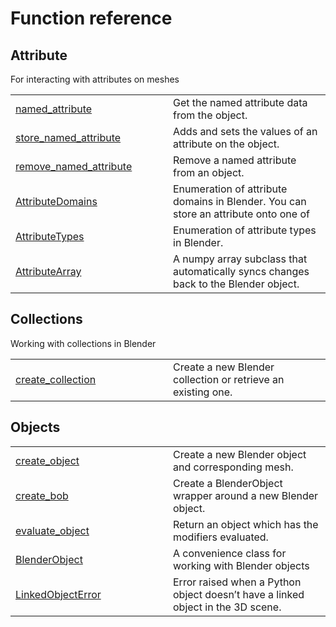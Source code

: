 # Function reference {.doc .doc-index}

## Attribute

For interacting with attributes on meshes

| | |
| --- | --- |
| [named_attribute](named_attribute.qmd#databpy.named_attribute) | Get the named attribute data from the object. |
| [store_named_attribute](store_named_attribute.qmd#databpy.store_named_attribute) | Adds and sets the values of an attribute on the object. |
| [remove_named_attribute](remove_named_attribute.qmd#databpy.remove_named_attribute) | Remove a named attribute from an object. |
| [AttributeDomains](AttributeDomains.qmd#databpy.AttributeDomains) | Enumeration of attribute domains in Blender. You can store an attribute onto one of |
| [AttributeTypes](AttributeTypes.qmd#databpy.AttributeTypes) | Enumeration of attribute types in Blender. |
| [AttributeArray](AttributeArray.qmd#databpy.AttributeArray) | A numpy array subclass that automatically syncs changes back to the Blender object. |

## Collections

Working with collections in Blender

| | |
| --- | --- |
| [create_collection](create_collection.qmd#databpy.create_collection) | Create a new Blender collection or retrieve an existing one. |

## Objects

| | |
| --- | --- |
| [create_object](create_object.qmd#databpy.create_object) | Create a new Blender object and corresponding mesh. |
| [create_bob](create_bob.qmd#databpy.create_bob) | Create a BlenderObject wrapper around a new Blender object. |
| [evaluate_object](evaluate_object.qmd#databpy.evaluate_object) | Return an object which has the modifiers evaluated. |
| [BlenderObject](BlenderObject.qmd#databpy.BlenderObject) | A convenience class for working with Blender objects |
| [LinkedObjectError](LinkedObjectError.qmd#databpy.LinkedObjectError) | Error raised when a Python object doesn't have a linked object in the 3D scene. |